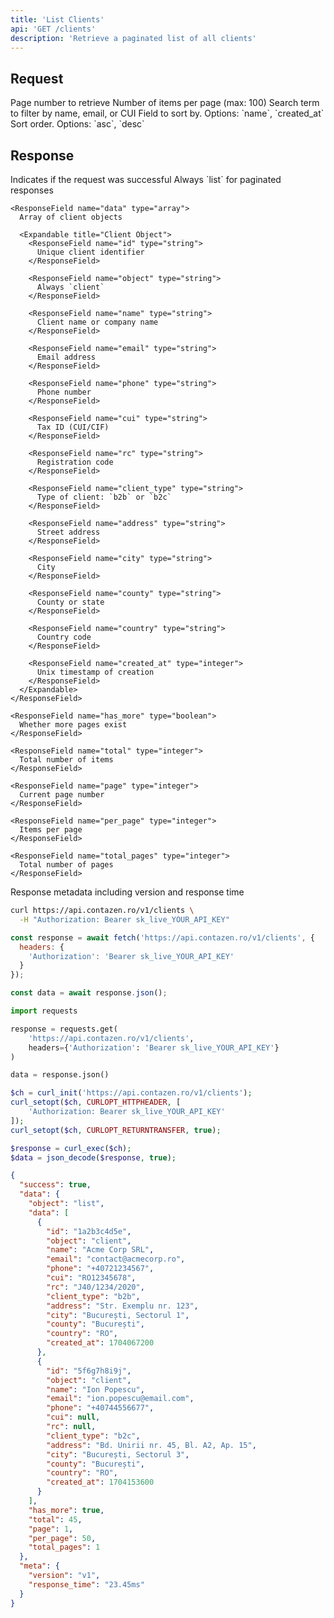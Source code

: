 ```yaml
---
title: 'List Clients'
api: 'GET /clients'
description: 'Retrieve a paginated list of all clients'
---
```


## Request

<ParamField query="page" type="integer" default="1">
  Page number to retrieve
</ParamField>

<ParamField query="per_page" type="integer" default="50">
  Number of items per page (max: 100)
</ParamField>

<ParamField query="search" type="string">
  Search term to filter by name, email, or CUI
</ParamField>

<ParamField query="sort" type="string" default="name">
  Field to sort by. Options: `name`, `created_at`
</ParamField>

<ParamField query="order" type="string" default="asc">
  Sort order. Options: `asc`, `desc`
</ParamField>

## Response

<ResponseField name="success" type="boolean">
  Indicates if the request was successful
</ResponseField>

<ResponseField name="data" type="object">
  <Expandable title="Properties">
    <ResponseField name="object" type="string">
      Always `list` for paginated responses
    </ResponseField>
    
    <ResponseField name="data" type="array">
      Array of client objects
      
      <Expandable title="Client Object">
        <ResponseField name="id" type="string">
          Unique client identifier
        </ResponseField>
        
        <ResponseField name="object" type="string">
          Always `client`
        </ResponseField>
        
        <ResponseField name="name" type="string">
          Client name or company name
        </ResponseField>
        
        <ResponseField name="email" type="string">
          Email address
        </ResponseField>
        
        <ResponseField name="phone" type="string">
          Phone number
        </ResponseField>
        
        <ResponseField name="cui" type="string">
          Tax ID (CUI/CIF)
        </ResponseField>
        
        <ResponseField name="rc" type="string">
          Registration code
        </ResponseField>
        
        <ResponseField name="client_type" type="string">
          Type of client: `b2b` or `b2c`
        </ResponseField>
        
        <ResponseField name="address" type="string">
          Street address
        </ResponseField>
        
        <ResponseField name="city" type="string">
          City
        </ResponseField>
        
        <ResponseField name="county" type="string">
          County or state
        </ResponseField>
        
        <ResponseField name="country" type="string">
          Country code
        </ResponseField>
        
        <ResponseField name="created_at" type="integer">
          Unix timestamp of creation
        </ResponseField>
      </Expandable>
    </ResponseField>
    
    <ResponseField name="has_more" type="boolean">
      Whether more pages exist
    </ResponseField>
    
    <ResponseField name="total" type="integer">
      Total number of items
    </ResponseField>
    
    <ResponseField name="page" type="integer">
      Current page number
    </ResponseField>
    
    <ResponseField name="per_page" type="integer">
      Items per page
    </ResponseField>
    
    <ResponseField name="total_pages" type="integer">
      Total number of pages
    </ResponseField>
  </Expandable>
</ResponseField>

<ResponseField name="meta" type="object">
  Response metadata including version and response time
</ResponseField>

<RequestExample>

```bash cURL
curl https://api.contazen.ro/v1/clients \
  -H "Authorization: Bearer sk_live_YOUR_API_KEY"
```

```javascript Node.js
const response = await fetch('https://api.contazen.ro/v1/clients', {
  headers: {
    'Authorization': 'Bearer sk_live_YOUR_API_KEY'
  }
});

const data = await response.json();
```

```python Python
import requests

response = requests.get(
    'https://api.contazen.ro/v1/clients',
    headers={'Authorization': 'Bearer sk_live_YOUR_API_KEY'}
)

data = response.json()
```

```php PHP
$ch = curl_init('https://api.contazen.ro/v1/clients');
curl_setopt($ch, CURLOPT_HTTPHEADER, [
    'Authorization: Bearer sk_live_YOUR_API_KEY'
]);
curl_setopt($ch, CURLOPT_RETURNTRANSFER, true);

$response = curl_exec($ch);
$data = json_decode($response, true);
```

</RequestExample>

<ResponseExample>

```json Success Response
{
  "success": true,
  "data": {
    "object": "list",
    "data": [
      {
        "id": "1a2b3c4d5e",
        "object": "client",
        "name": "Acme Corp SRL",
        "email": "contact@acmecorp.ro",
        "phone": "+40721234567",
        "cui": "RO12345678",
        "rc": "J40/1234/2020",
        "client_type": "b2b",
        "address": "Str. Exemplu nr. 123",
        "city": "București, Sectorul 1",
        "county": "București",
        "country": "RO",
        "created_at": 1704067200
      },
      {
        "id": "5f6g7h8i9j",
        "object": "client",
        "name": "Ion Popescu",
        "email": "ion.popescu@email.com",
        "phone": "+40744556677",
        "cui": null,
        "rc": null,
        "client_type": "b2c",
        "address": "Bd. Unirii nr. 45, Bl. A2, Ap. 15",
        "city": "București, Sectorul 3",
        "county": "București",
        "country": "RO",
        "created_at": 1704153600
      }
    ],
    "has_more": true,
    "total": 45,
    "page": 1,
    "per_page": 50,
    "total_pages": 1
  },
  "meta": {
    "version": "v1",
    "response_time": "23.45ms"
  }
}
```

</ResponseExample>
